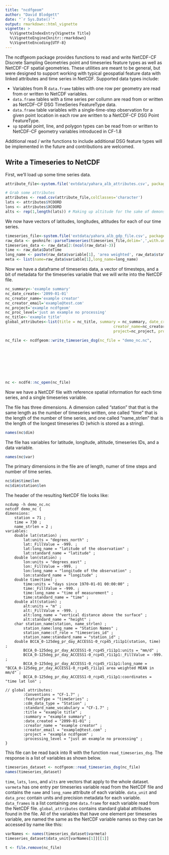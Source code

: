 ```yaml
---
title: "ncdfgeom"
author: "David Blodgett"
date: "`r Sys.Date()`"
output: rmarkdown::html_vignette
vignette: >
  %\VignetteIndexEntry{Vignette Title}
  %\VignetteEngine{knitr::rmarkdown}
  %\VignetteEncoding{UTF-8}
---
```


The ncdfgeom package provides functions to read and write NetCDF-CF Discrete Sampling Geometries point and timeseries feature types as well as NetCDF-CF spatial geometries. These utilities are meant to be general, but were designed to support working with typical geospatial feature data with linked attributes and time series in NetCDF. Supported data types include:  

- Variables from R `data.frame` tables with one row per geometry are read from or written to NetCDF variables.
- `data.frame` tables with a time series per collumn are read from or written as NetCDF-CF DSG TimeSeries FeatureType data.
- `data.frame` table variables with a single-time-step observation for a given point location in each row are written to a NetCDF-CF DSG Point FeatureType.
- `sp` spatial point, line, and polygon types can be read from or written to NetCDF-CF geometry variables introduced in CF-1.8

Additional read / write functions to include additional DSG feature types will be implemented in the future and contributions are welcomed.

## Write a Timeseries to NetCDF

First, we'll load up some time series data. 

```r
attribute_file<-system.file('extdata/yahara_alb_attributes.csv', package = "ncdfgeom")

# Grab some attributes
attributes <- read.csv(attribute_file,colClasses='character')
lats <- attributes$YCOORD
lons <- attributes$XCOORD
alts <- rep(1,length(lats)) # Making up altitude for the sake of demonstration.
```

We now have vectors of latitudes, longitudes, altitudes for each of our time series.

```r
timeseries_file<-system.file('extdata/yahara_alb_gdp_file.csv', package = "ncdfgeom")
raw_data <- geoknife::parseTimeseries(timeseries_file,delim=',',with.units=TRUE)
timeseries_data <- raw_data[2:(ncol(raw_data)-3)]
time <- raw_data$DateTime
long_name <- paste(raw_data$variable[1], 'area weighted', raw_data$statistic[1], 'in', raw_data$units[1], sep=' ')
meta <- list(name=raw_data$variable[1],long_name=long_name)
```

Now we have a dataframe of timeseries data, a vector of timesteps, and a bit of metadata for the timeseries variable that we will write into the NetCDF file.  

```r
nc_summary<-'example summary'
nc_date_create<-'2099-01-01'
nc_creator_name='example creator'
nc_creator_email='example@test.com'
nc_project='example ncdfgeom'
nc_proc_level='just an example no processing'
nc_title<-'example title'
global_attributes<-list(title = nc_title, summary = nc_summary, date_created=nc_date_create,
												creator_name=nc_creator_name,creator_email=nc_creator_email,
												project=nc_project, processing_level=nc_proc_level)

nc_file <- ncdfgeom::write_timeseries_dsg(nc_file = "demo_nc.nc", 
																						station_names = names(timeseries_data),
																						lats = lats, lons = lons, times = time, alts = alts,
																						data = timeseries_data,
																						data_unit = raw_data$units[1],
																						data_prec = 'double',
																						data_metadata = meta,
																						attributes = global_attributes)

nc <- ncdf4::nc_open(nc_file)
```

Now we have a NetCDF file with reference spatial information for each time series, and a single timeseries variable.

The file has three dimensions. A dimension called "station" that that is the same length as the number of timeseries written, one called "time" that is the length of the number of time series, and one called "name_strlen" that is the length of the longest timeseries ID (which is stored as a string).

```r
names(nc$dim)
```

The file has variables for latitude, longitude, altitude, timeseries IDs, and a data variable.
```r
names(nc$var)
```
The primary dimensions in the file are of length, numer of time steps and number of time series.
```r
nc$dim$time$len
nc$dim$station$len
```

The header of the resulting NetCDF file looks like:

```
ncdump -h demo_nc.nc 
netcdf demo_nc {
dimensions:
	station = 71 ;
	time = 730 ;
	name_strlen = 2 ;
variables:
	double lat(station) ;
		lat:units = "degrees_north" ;
		lat:_FillValue = -999. ;
		lat:long_name = "latitude of the observation" ;
		lat:standard_name = "latitude" ;
	double lon(station) ;
		lon:units = "degrees_east" ;
		lon:_FillValue = -999. ;
		lon:long_name = "longitude of the observation" ;
		lon:standard_name = "longitude" ;
	double time(time) ;
		time:units = "days since 1970-01-01 00:00:00" ;
		time:_FillValue = -999. ;
		time:long_name = "time of measurement" ;
		time:standard_name = "time" ;
	double alt(station) ;
		alt:units = "m" ;
		alt:_FillValue = -999. ;
		alt:long_name = "vertical distance above the surface" ;
		alt:standard_name = "height" ;
	char station_name(station, name_strlen) ;
		station_name:long_name = "Station Names" ;
		station_name:cf_role = "timeseries_id" ;
		station_name:standard_name = "station_id" ;
	double BCCA_0-125deg_pr_day_ACCESS1-0_rcp45_r1i1p1(station, time) ;
		BCCA_0-125deg_pr_day_ACCESS1-0_rcp45_r1i1p1:units = "mm/d" ;
		BCCA_0-125deg_pr_day_ACCESS1-0_rcp45_r1i1p1:_FillValue = -999. ;
		BCCA_0-125deg_pr_day_ACCESS1-0_rcp45_r1i1p1:long_name = "BCCA_0-125deg_pr_day_ACCESS1-0_rcp45_r1i1p1 area weighted MEAN in mm/d" ;
		BCCA_0-125deg_pr_day_ACCESS1-0_rcp45_r1i1p1:coordinates = "time lat lon" ;

// global attributes:
		:Conventions = "CF-1.7" ;
		:featureType = "timeSeries" ;
		:cdm_data_type = "Station" ;
		:standard_name_vocabulary = "CF-1.7" ;
		:title = "example title" ;
		:summary = "example summary" ;
		:date_created = "2099-01-01" ;
		:creator_name = "example creator" ;
		:creator_email = "example@test.com" ;
		:project = "example ncdfgeom" ;
		:processing_level = "just an example no processing" ;
}
```
This file can be read back into R with the function `read_timeseries_dsg`. The response is a list of variables as shown below.

```r
timeseries_dataset <- ncdfgeom::read_timeseries_dsg(nc_file)
names(timeseries_dataset)
```
`time`, `lats`, `lons`, and `alts` are vectors that apply to the whole dataset. `varmeta` has one entry per timeseries variable read from the NetCDF file and contains the `name` and `long_name` attribute of each variable. `data_unit` and `data_prec` contain units and precision metadata for each variable. `data_frames` is a list containing one `data.frame` for each variable read from the NetCDF file. `global_attributes` contains standard glabal attributes found in the file. All of the variables that have one element per timeseries variable, are named the same as the NetCDF variable names so they can be accessed by name like this:

```r
varNames <- names(timeseries_dataset$varmeta)
timeseries_dataset$data_unit[varNames[1]][[1]]
```
```r
t <- file.remove(nc_file)
```
